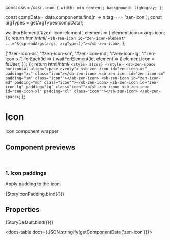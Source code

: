 const css = /*css*/ `
  .icon {
    width: min-content;
    background: lightgray;
  }
`;

const compData = data.components.find(n => n.tag === 'zen-icon');
const argTypes = getArgTypes(compData);


<Meta title="Icons/Icon" component="zen-icon" argTypes={argTypes} />

  waitForElement('#zen-icon-element', element => {
    element.icon = args.icon;
  });
  return html/*html*/ ` <sb-zen-icon id="zen-icon-element" ...="${spreadArgs(args, argTypes)}"></sb-zen-icon> `;
};

  ['#zen-icon-xs', '#zen-icon-sm', '#zen-icon-md', '#zen-icon-lg', '#zen-icon-xl'].forEach(id => {
    waitForElement(id, element => {
      element.icon = faUser;
    });
  });
  return html/*html*/ `
    <style>
      ${css}
    </style>
    <sb-zen-space  horizontal-align="space-evenly">
        <sb-zen-icon id="zen-icon-xs" padding="xs" class="icon"></sb-zen-icon>
        <sb-zen-icon id="zen-icon-sm" padding="sm" class="icon""></sb-zen-icon>
        <sb-zen-icon id="zen-icon-md" padding="md" class="icon""></sb-zen-icon>
        <sb-zen-icon id="zen-icon-lg" padding="lg" class="icon""></sb-zen-icon>
        <sb-zen-icon id="zen-icon-xl" padding="xl" class="icon""></sb-zen-icon>
    </sb-zen-space>
  `;
};

# Icon

Icon component wrapper

## Component previews

<br />

### 1. Icon paddings

Apply padding to the icon.

<Canvas>
  <Story name="paddings">{StoryIconPadding.bind({})}</Story>
</Canvas>

<br />

## Properties

<Canvas>
  <Story
    name="default"
    args={{
      ...getDefaultArgs(argTypes),
      icon: faUser,
    }}
  >
    {StoryDefault.bind({})}
  </Story>
</Canvas>

<ArgsTable story="default" />

<docs-table docs={JSON.stringify(getComponentData('zen-icon'))}></docs-table>
